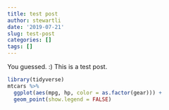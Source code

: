 ```yaml
---
title: test post
author: stewartli
date: '2019-07-21'
slug: test-post
categories: []
tags: []
---
```



You guessed. :) This is a test post. 


```r
library(tidyverse)
mtcars %>% 
  ggplot(aes(mpg, hp, color = as.factor(gear))) +
  geom_point(show.legend = FALSE)
```

